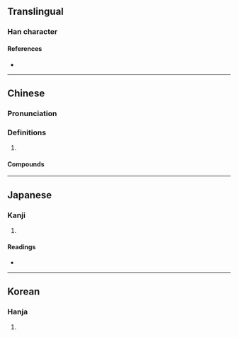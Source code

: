 {{see|櫽}}
{{character info}}
==Translingual==

===Han character===
{{Han char|rn=75|rad=木|as=13|sn=17|four=72904|canj=NMD,XNMD|ids=⿱⿰[[阜|⻖]]⿳[[⺤]][[工]][[彐]][[木]]}}

====References====
* {{Han ref|kx=0556.040|dkj=15636|dj=0945.240|hdz=21297.020|uh=6A83|ud=27267|bh=ED41|bd=60737}}

----

==Chinese==
{{zh-forms|alt=櫽,檼}}

===Pronunciation===
{{zh-pron
|m=yǐn
|c=jan2
|cat=
}}

===Definitions===
{{zh-hanzi}}

# {{rfdef|zh}}

====Compounds====
{{zh-der|檃栝|檃括}}

----

==Japanese==

===Kanji===
{{ja-kanji|grade=|rs=木13}}

# {{rfdef|ja|sort=木13}}

====Readings====
* {{ja-readings|on=いん,おん|kun=ためぎ}}

----

==Korean==

===Hanja===
{{ko-hanja|hangeul=은}}

# {{rfdef|ko|sort=木13}}